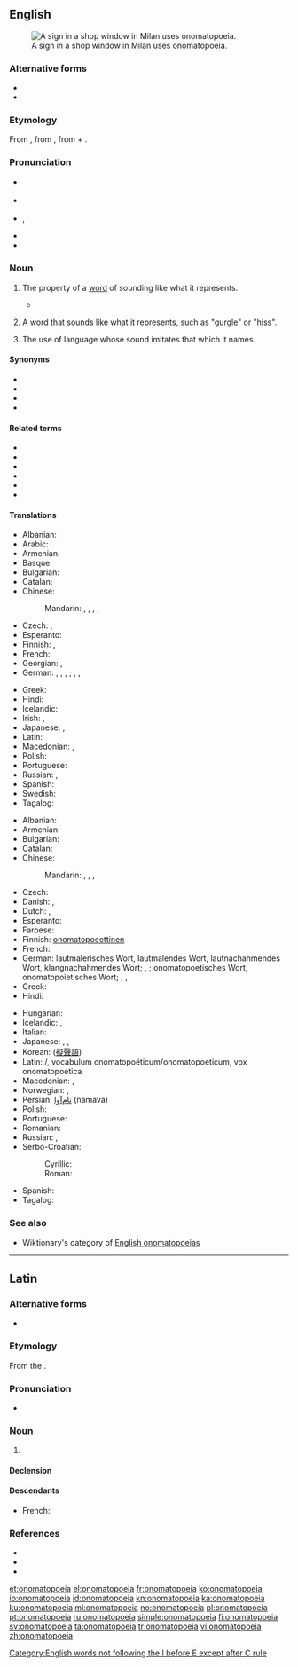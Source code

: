 {{also|onomatopœia}}
==English==
{{was wotd|2006|April|10}}
{{wikipedia}}
[[Image:Clocks no tic tac.JPG|thumb|right|A sign in a shop window in Milan uses onomatopoeia.]]

===Alternative forms===
* {{l|en|onomatopeia}}
* {{l|en|onomatopœia}}

===Etymology===
From {{etyl|grc|en}} {{m|grc|ὀνοματοποιία||the coining of a word in imitation of a sound}}, from {{m|grc|ὀνοματοποιέω||to coin names}}, from {{m|grc|ὄνομα||name}} + {{m|grc|ποιέω||to make, to do, to produce}}.

===Pronunciation===
* {{a|NZ}} {{IPA|/ˌɒnəˌmætəˈpeɪə/|lang=en}}
* {{a|RP}} {{IPA|/ˌɒnəˌmætəˈpiə/|lang=en}}
* {{a|US}} {{enPR|än'ə-măt'ə-pēʹə ''or'' än'ə-mät'ə-pēʹə}}, {{IPA|/ˌɑːnəˌmætəˈpiə/|/ˌɑːnəˌmɑːtəˈpiə/|lang=en}}
* {{audio|en-us-onomatopoeia.ogg|Audio (US)|lang=en}}
* {{rhymes|iːə|lang=en}}

===Noun===
{{en-noun|~|s|onomatopoeiae}}

# {{label|en|uncountable}} The property of a [[word]] of sounding like what it represents.
#* {{quote-book
|year=1553
|year_published=1909
|author=[[w:Thomas Wilson (rhetorician)|Thomas Wilson]], {{w|Desiderius Erasmus}}
|by=
|title=Arte of Rhetorique
|url=http://books.google.com/books?id=6p0xbOGIz2MC&pg=PA173
|original=
|chapter=
|section=
|isbn=
|edition=
|publisher=Clarendon Press
|location=Oxford
|editor=
|volume=
|page=
|passage=A woorde making called of the Grecians '''''Onomatapoia''''', is when wee make wordes of our owne minde, such as bee derived from the nature of things.
}}
# {{label|en|countable}} A word that sounds like what it represents, such as "[[gurgle]]" or "[[hiss]]".
# {{label|en|uncountable|rhetoric}} The use of language whose sound imitates that which it names.

====Synonyms====
* {{l|en|echoism}}
* {{l|en|imitative harmony}}
* {{l|en|mimesis}}
* {{l|en|sound symbolism}}

====Related terms====
* {{l|en|onomatope}}
* {{l|en|onomatopoeial}}
* {{l|en|onomatopoeian}}
* {{l|en|onomatopoeic}}
* {{l|en|onomatopoeious}}
* {{l|en|onomatopoetic}}

====Translations====
{{trans-top|property of a word of sounding like what it represents}}
* Albanian: {{t+|sq|onomatope}}
* Arabic: {{t|ar|مُحَاكَاة صَوْتِيَّة|f|tr=muḥākāh ṣawtiyya}}
* Armenian: {{t+|hy|բնաձայնություն}}
* Basque: {{t|eu|onomatopeia}}
* Bulgarian: {{t+|bg|ономатопея|f|tr=onomatopeja}}
* Catalan: {{t|ca|onomatopeia|f}}
* Chinese:
*: Mandarin: {{t|cmn|象聲|sc=Hani}}, {{t+|cmn|象声|tr=xiàngshēng|sc=Hani}}, {{t|cmn|擬聲|sc=Hani}}, {{t+|cmn|拟声|tr=nǐshēng|sc=Hani}}, {{t|cmn|狀聲|tr=zhuàngshēng|sc=Hani}}
* Czech: {{t+|cs|onomatopoie|f}}, {{t|cs|zvukomalba|f}}
* Esperanto: {{t|eo|onomatopeo}}
* Finnish: {{t|fi|onomatopoeettisuus}}, {{t+|fi|onomatopoesia}}
* French: {{t+|fr|onomatopée|f}}
* Georgian: {{t+|ka|ონომატოპეა}}, {{t|ka|ხმაბაძვა}}
* German: {{t|de|Klangnachahmung}}, {{t+|de|Lautmalerei}}, {{t|de|Lautnachahmung}}, {{t|de|Schallnachahmung|f}}; {{t+|de|Onomatopöie|f}}, {{t|de|Onomatopoie|f}}, {{t+|de|Onomatopoesie|f}}
{{trans-mid}}
* Greek: {{t+|el|ονοματοποιία|f}}
* Hindi: {{t|hi|स्वनानुकरणात्मक|sc=Deva}}
* Icelandic: {{t+|is|hljóðgerving|f}}
* Irish: {{t|ga|onamataipé|f}}, {{t|ga|fuaimfhoclaíocht|f}}
* Japanese: {{t|ja|擬音|tr=ぎおん, gion}}, {{t|ja|擬声|tr=ぎせい, gisei}}
* Latin: {{t|la|onomatopoeïa|f}}
* Macedonian: {{t|mk|ономатопеја|f|tr=onomatopéja}}, {{t|mk|подражавање|n|tr=podražávanje}}
* Polish: {{t+|pl|onomatopeja|f}}
* Portuguese: {{t+|pt|onomatopeia|f}}
* Russian: {{t+|ru|звукоподража́ние|n}}, {{t+|ru|ономатопе́я|f}}
* Spanish: {{t+|es|onomatopeya|f}}
* Swedish: {{t+|sv|onomatopoetikon}}
* Tagalog: {{t|tl|sintunog}}
{{trans-bottom}}

{{trans-top|word that sounds like what it represents}}
* Albanian: {{t+|sq|onomatopeik}}
* Armenian: {{t+|hy|բնաձայնություն}}
* Bulgarian: {{t+|bg|ономатопея|f}}
* Catalan: {{t|ca|onomatopeia|f}}
* Chinese:
*: Mandarin: {{t|cmn|象聲詞|sc=Hani}}, {{t+|cmn|象声词|tr=xiàngshēngcí|sc=Hani}}, {{t|cmn|擬聲語|sc=Hani}}, {{t|cmn|拟声语|tr=nǐshēngyǔ|sc=Hani}}
* Czech: {{t+|cs|onomatopoion|n}}
* Danish: {{t+|da|onomatopoietikon}}, {{t+|da|lydord}}
* Dutch: {{t+|nl|onomatopee|f}}, {{t+|nl|klanknabootsing|f}}
* Esperanto: {{t|eo|onomatopeo}}
* Faroese: {{t|fo|ljóðorð|n}}
* Finnish: [[onomatopoeettinen#Finnish|onomatopoeettinen]] {{t+|fi|sana}}
* French: {{t+|fr|onomatopée|f}}
* German: lautmalerisches Wort, lautmalendes Wort, lautnachahmendes Wort, klangnachahmendes Wort; {{t|de|Klangwort}}, {{t|de|Schallwort}}; onomatopoetisches Wort, onomatopoietisches Wort; {{t+|de|Onomatopoetikum}}, {{t+|de|Onomatopoetikon}}, {{t|de|Onomatopoietikon}}
* Greek: {{t+|el|ονοματοποιία|f}}
* Hindi: {{t|hi|स्वनानुकरणात्मक|sc=Deva}}
{{trans-mid}}
* Hungarian: {{t|hu|hangutánzó szó}}
* Icelandic: {{t|is|hljóðlíkingarorð|n}}, {{t+|is|hljóðgervingur|m}}
* Italian: {{t+|it|onomatopea}}
* Japanese: {{t|ja|擬音語|tr=ぎおんご, giongo}}, {{t|ja|擬声語|tr=ぎせいご, giseigo}}, {{t+|ja|オノマトペ|tr=onomatope|sc=Jpan}}
* Korean: {{t+|ko|의성어|tr=eui-seong-eo|sc=Hang}} ([[擬聲語]])
* Latin: {{t|la|onomatopoëticum}}/{{t|la|onomatopoeticum}}, vocabulum onomatopoëticum/onomatopoeticum, vox onomatopoetica
* Macedonian: {{t|mk|ономатопеја|f|tr=onomatopéja}}, {{t|mk|подражавање|n|tr=podražávanje}}
* Norwegian: {{t|no|lydord}}, {{t+|no|onomatopoetikon}}
* Persian: [[نام‌آوا]] (namava)
* Polish: {{t+|pl|onomatopeja|f}}
* Portuguese: {{t+|pt|onomatopeia}}
* Romanian: {{t+|ro|onomatopee|f}}
* Russian: {{t+|ru|звукоподража́ние|n}}, {{t+|ru|ономатопе́я|f}}
* Serbo-Croatian:
*: Cyrillic: {{t|sh|ономатопе́ја|f|sc=Cyrl}}
*: Roman: {{t+|sh|onomatopéja|f}}
* Spanish: {{t+|es|onomatopeya}}
* Tagalog: {{t|tl|sintunog}}
{{trans-bottom}}

===See also===
* Wiktionary's category of [[:Category:English onomatopoeias|English onomatopoeias]]

[[Category:English words not following the I before E except after C rule]]

----

==Latin==

===Alternative forms===
* {{l|la|:onomatopoeïa}}

===Etymology===
From the {{der|la|grc|ὀνομᾰτοποιῐ́ᾱ}}.

===Pronunciation===
* {{la-IPA|onomatopoei.a}}

===Noun===
{{la-noun|onomatopoeia||onomatopoeiae|f|first}}

# {{lb|la|rhetoric}} {{l|en|onomatopoeia}} {{gloss|the forming of a word to resemble in sound the thing it signifies}}

====Declension====
{{la-decl-1st|onomatopoei}}

====Descendants====
* French: {{l|fr|onomatopée}}

===References===
* {{R:L&S|ŏnŏmătŏpoeïa}}
* {{R:Gaffiot|ŏnŏmătŏpœĭa|p=1,080/2}}
* {{R:OLD|1|onomatopoeia|1,250/1}}

[[et:onomatopoeia]]
[[el:onomatopoeia]]
[[fr:onomatopoeia]]
[[ko:onomatopoeia]]
[[io:onomatopoeia]]
[[id:onomatopoeia]]
[[kn:onomatopoeia]]
[[ka:onomatopoeia]]
[[ku:onomatopoeia]]
[[ml:onomatopoeia]]
[[no:onomatopoeia]]
[[pl:onomatopoeia]]
[[pt:onomatopoeia]]
[[ru:onomatopoeia]]
[[simple:onomatopoeia]]
[[fi:onomatopoeia]]
[[sv:onomatopoeia]]
[[ta:onomatopoeia]]
[[tr:onomatopoeia]]
[[vi:onomatopoeia]]
[[zh:onomatopoeia]]